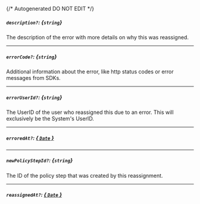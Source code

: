 {/* Autogenerated DO NOT EDIT  */}
##### `description?`: *{`string`}*
The description of the error with more details on why this was reassigned.

---
##### `errorCode?`: *{`string`}*
Additional information about the error, like http status codes or error messages from SDKs.

---
##### `errorUserId?`: *{`string`}*
The UserID of the user who reassigned this due to an error. This will exclusively be the System's UserID.

---
##### `erroredAt?`: [*{ `Date` }*](https://developer.mozilla.org/en-US/docs/Web/JavaScript/Reference/Global_Objects/Date)

---
##### `newPolicyStepId?`: *{`string`}*
The ID of the policy step that was created by this reassignment.

---
##### `reassignedAt?`: [*{ `Date` }*](https://developer.mozilla.org/en-US/docs/Web/JavaScript/Reference/Global_Objects/Date)


